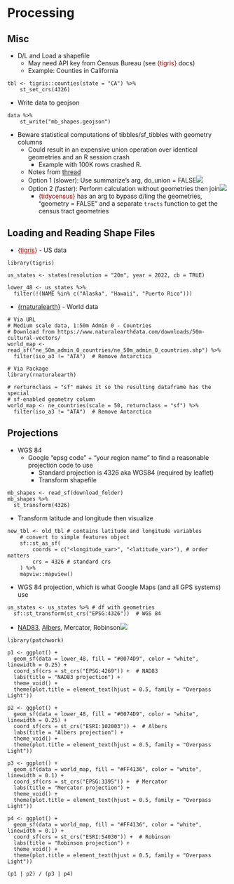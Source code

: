 # Processing

## Misc

-   D/L and Load a shapefile
    -   May need API key from Census Bureau (see [{tigris}]{style="color: #990000"} docs)
    -   Example: Counties in California

```         
tbl <- tigris::counties(state = "CA") %>%
    st_set_crs(4326)
```

-   Write data to geojson

```         
data %>%
    st_write("mb_shapes.geojson")
```

-   Beware statistical computations of tibbles/sf_tibbles with geometry columns
    -   Could result in an expensive union operation over identical geometries and an R session crash
        -   Example with 100K rows crashed R.
    -   Notes from [thread](https://twitter.com/kyle_e_walker/status/1559568087942172673)
    -   Option 1 (slower): Use summarize's arg, do_union = FALSE![](./_resources/Geospatial,_Processing.resources/image.png)
    -   Option 2 (faster): Perform calculation without geometries then join![](./_resources/Geospatial,_Processing.resources/image.1.png)
        -   [{tidycensus}]{style="color: #990000"} has an arg to bypass d/ling the geometries, "geometry = FALSE" and a separate `tracts` function to get the census tract geometries

## Loading and Reading Shape Files

-   [{]{style="color: #990000"}[tigris](https://github.com/walkerke/tigris){style="color: #990000"}[}]{style="color: #990000"} - US data

```         
library(tigris)

us_states <- states(resolution = "20m", year = 2022, cb = TRUE)

lower_48 <- us_states %>%
  filter(!(NAME %in% c("Alaska", "Hawaii", "Puerto Rico")))
```

-   [[{rnaturalearth}](https://github.com/ropensci/rnaturalearth)]{style="color: #990000"} - World data

```         
# Via URL
# Medium scale data, 1:50m Admin 0 - Countries
# Download from https://www.naturalearthdata.com/downloads/50m-cultural-vectors/
world_map <- read_sf("ne_50m_admin_0_countries/ne_50m_admin_0_countries.shp") %>%
  filter(iso_a3 != "ATA")  # Remove Antarctica

# Via Package
library(rnaturalearth)

# rerturnclass = "sf" makes it so the resulting dataframe has the special
# sf-enabled geometry column
world_map <- ne_countries(scale = 50, returnclass = "sf") %>%
  filter(iso_a3 != "ATA")  # Remove Antarctica
```

## Projections

-   WGS 84
    -   Google "epsg code" + "your region name" to find a reasonable projection code to use
        -   Standard projection is 4326 aka WGS84 (required by leaflet)
        -   Transform shapefile

```         
mb_shapes <- read_sf(download_folder)
mb_shapes %>%
  st_transform(4326)
```

-   Transform latitude and longitude then visualize

```         
new_tbl <- old_tbl # contains latitude and longitude variables
    # convert to simple features object
    sf::st_as_sf(
        coords = c("<longitude_var>", "<latitude_var>"), # order matters
        crs = 4326 # standard crs
    ) %>%
    mapviw::mapview()
```

-   WGS 84 projection, which is what Google Maps (and all GPS systems) use

```         
us_states <- us_states %>% # df with geometries
  sf::st_transform(st_crs("EPSG:4326"))  # WGS 84
```

-   [NAD83](https://geodesy.noaa.gov/datums/horizontal/north-american-datum-1983.shtml), [Albers](https://epsg.io/102003), Mercator, Robinson![](./_resources/Geospatial,_Processing.resources/image.2.png)

```         
library(patchwork)

p1 <- ggplot() +
  geom_sf(data = lower_48, fill = "#0074D9", color = "white", linewidth = 0.25) +
  coord_sf(crs = st_crs("EPSG:4269")) +  # NAD83
  labs(title = "NAD83 projection") +
  theme_void() +
  theme(plot.title = element_text(hjust = 0.5, family = "Overpass Light"))

p2 <- ggplot() +
  geom_sf(data = lower_48, fill = "#0074D9", color = "white", linewidth = 0.25) +
  coord_sf(crs = st_crs("ESRI:102003")) +  # Albers
  labs(title = "Albers projection") +
  theme_void() +
  theme(plot.title = element_text(hjust = 0.5, family = "Overpass Light"))

p3 <- ggplot() +
  geom_sf(data = world_map, fill = "#FF4136", color = "white", linewidth = 0.1) +
  coord_sf(crs = st_crs("EPSG:3395")) +  # Mercator
  labs(title = "Mercator projection") +
  theme_void() +
  theme(plot.title = element_text(hjust = 0.5, family = "Overpass Light"))

p4 <- ggplot() +
  geom_sf(data = world_map, fill = "#FF4136", color = "white", linewidth = 0.1) +
  coord_sf(crs = st_crs("ESRI:54030")) +  # Robinson
  labs(title = "Robinson projection") +
  theme_void() +
  theme(plot.title = element_text(hjust = 0.5, family = "Overpass Light"))

(p1 | p2) / (p3 | p4)
```
